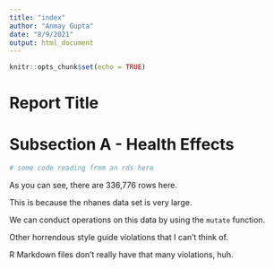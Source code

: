 ```yaml
---
title: "index"
author: "Anmay Gupta"
date: "8/9/2021"
output: html_document
---
```


```r
knitr::opts_chunk$set(echo = TRUE)
```

# Report Title

# Subsection A - Health Effects

```r
# some code reading from an rds here
```

<!-- This should be an inline code thing -->
As you can see, there are 336,776 rows here.

<!-- This should be in backticks -->
This is because the nhanes data set is very large.

<!-- This should have parentheses -->
We can conduct operations on this data by using the `mutate` function.

Other horrendous style guide violations that I can't think of.

R Markdown files don't really have that many violations, huh.
